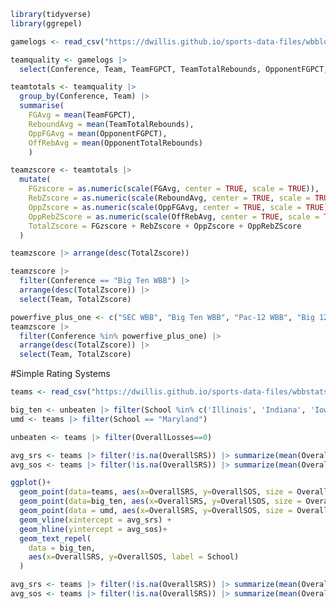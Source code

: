 ```r
library(tidyverse)
library(ggrepel)
```

```r
gamelogs <- read_csv("https://dwillis.github.io/sports-data-files/wbblogs24.csv")
```
```r
teamquality <- gamelogs |> 
  select(Conference, Team, TeamFGPCT, TeamTotalRebounds, OpponentFGPCT, OpponentTotalRebounds)
```

```r
teamtotals <- teamquality |> 
  group_by(Conference, Team) |> 
  summarise(
    FGAvg = mean(TeamFGPCT), 
    ReboundAvg = mean(TeamTotalRebounds), 
    OppFGAvg = mean(OpponentFGPCT),
    OffRebAvg = mean(OpponentTotalRebounds)
    ) 
```

```r
teamzscore <- teamtotals |> 
  mutate(
    FGzscore = as.numeric(scale(FGAvg, center = TRUE, scale = TRUE)),
    RebZscore = as.numeric(scale(ReboundAvg, center = TRUE, scale = TRUE)),
    OppZscore = as.numeric(scale(OppFGAvg, center = TRUE, scale = TRUE)) * -1,
    OppRebZScore = as.numeric(scale(OffRebAvg, center = TRUE, scale = TRUE)) * -1,
    TotalZscore = FGzscore + RebZscore + OppZscore + OppRebZScore
  )  
```

```r
teamzscore |> arrange(desc(TotalZscore))
```

```r
teamzscore |> 
  filter(Conference == "Big Ten WBB") |> 
  arrange(desc(TotalZscore)) |>
  select(Team, TotalZscore)
```
```r
powerfive_plus_one <- c("SEC WBB", "Big Ten WBB", "Pac-12 WBB", "Big 12 WBB", "ACC WBB", "Big East WBB")
teamzscore |> 
  filter(Conference %in% powerfive_plus_one) |> 
  arrange(desc(TotalZscore)) |>
  select(Team, TotalZscore)
```

#Simple Rating Systems

```r
teams <- read_csv("https://dwillis.github.io/sports-data-files/wbbstats25.csv")

```

```r
big_ten <- unbeaten |> filter(School %in% c('Illinois', 'Indiana', 'Iowa', 'Michigan', 'Michigan State', 'Ohio State', 'Minnesota', 'Nebraska', 'Northwestern', 'Rutgers', 'Southern California', 'UCLA', 'Oregon', 'Washington', 'Maryland'))
umd <- teams |> filter(School == "Maryland")

unbeaten <- teams |> filter(OverallLosses==0)

avg_srs <- teams |> filter(!is.na(OverallSRS)) |> summarize(mean(OverallSRS)) |> pull(1)
avg_sos <- teams |> filter(!is.na(OverallSRS)) |> summarize(mean(OverallSRS)) |> pull(1)

ggplot()+
  geom_point(data=teams, aes(x=OverallSRS, y=OverallSOS, size = OverallWins), color='gray') +
  geom_point(data=big_ten, aes(x=OverallSRS, y=OverallSOS, size = OverallWins), color='yellow') +
  geom_point(data = umd, aes(x=OverallSRS, y=OverallSOS, size = OverallWins), color='red') +
  geom_vline(xintercept = avg_srs) +
  geom_hline(yintercept = avg_sos)+
  geom_text_repel(
    data = big_ten,
    aes(x=OverallSRS, y=OverallSOS, label = School)
  )
```

```r
avg_srs <- teams |> filter(!is.na(OverallSRS)) |> summarize(mean(OverallSRS)) |> pull(1)
avg_sos <- teams |> filter(!is.na(OverallSRS)) |> summarize(mean(OverallSRS)) |> pull(1)

```


